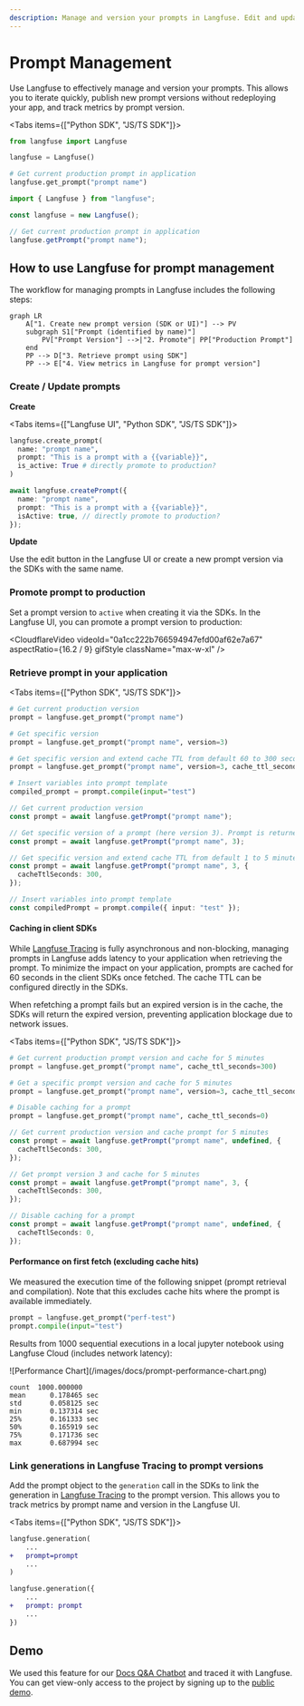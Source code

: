 ```yaml
---
description: Manage and version your prompts in Langfuse. Edit and update them via the UI and SDK. Retrieve the production version via the SDKs.
---
```



# Prompt Management

Use Langfuse to effectively manage and version your prompts. This allows you to iterate quickly, publish new prompt versions without redeploying your app, and track metrics by prompt version.

<Tabs items={["Python SDK", "JS/TS SDK"]}>
<Tab>

```python
from langfuse import Langfuse

langfuse = Langfuse()

# Get current production prompt in application
langfuse.get_prompt("prompt name")
```

</Tab>
<Tab>

```typescript
import { Langfuse } from "langfuse";

const langfuse = new Langfuse();

// Get current production prompt in application
langfuse.getPrompt("prompt name");
```

</Tab>
</Tabs>

## How to use Langfuse for prompt management

The workflow for managing prompts in Langfuse includes the following steps:

```mermaid
graph LR
    A["1. Create new prompt version (SDK or UI)"] --> PV
    subgraph S1["Prompt (identified by name)"]
        PV["Prompt Version"] -->|"2. Promote"| PP["Production Prompt"]
    end
    PP --> D["3. Retrieve prompt using SDK"]
    PP --> E["4. View metrics in Langfuse for prompt version"]
```

### Create / Update prompts

**Create**

<Tabs items={["Langfuse UI", "Python SDK", "JS/TS SDK"]}>
<Tab>

<CloudflareVideo
  videoId="3c9bf36417e79dd2d68c3bba2a8f0a98"
  aspectRatio={1.24}
  gifStyle
  className="max-w-xl"
/>

</Tab>
<Tab>

```python
langfuse.create_prompt(
  name: "prompt name",
  prompt: "This is a prompt with a {{variable}}",
  is_active: True # directly promote to production?
)
```

</Tab>

<Tab>

```typescript
await langfuse.createPrompt({
  name: "prompt name",
  prompt: "This is a prompt with a {{variable}}",
  isActive: true, // directly promote to production?
});
```

</Tab>

</Tabs>

**Update**

Use the edit button in the Langfuse UI or create a new prompt version via the SDKs with the same name.

### Promote prompt to production

Set a prompt version to `active` when creating it via the SDKs. In the Langfuse UI, you can promote a prompt version to production:

<CloudflareVideo
  videoId="0a1cc222b766594947efd00af62e7a67"
  aspectRatio={16.2 / 9}
  gifStyle
  className="max-w-xl"
/>

### Retrieve prompt in your application

<Tabs items={["Python SDK", "JS/TS SDK"]}>
<Tab>

```python
# Get current production version
prompt = langfuse.get_prompt("prompt name")

# Get specific version
prompt = langfuse.get_prompt("prompt name", version=3)

# Get specific version and extend cache TTL from default 60 to 300 seconds
prompt = langfuse.get_prompt("prompt name", version=3, cache_ttl_seconds=300)

# Insert variables into prompt template
compiled_prompt = prompt.compile(input="test")
```

</Tab>

<Tab>

```typescript
// Get current production version
const prompt = await langfuse.getPrompt("prompt name");

// Get specific version of a prompt (here version 3). Prompt is returned even if not active.
const prompt = await langfuse.getPrompt("prompt name", 3);

// Get specific version and extend cache TTL from default 1 to 5 minutes
const prompt = await langfuse.getPrompt("prompt name", 3, {
  cacheTtlSeconds: 300,
});

// Insert variables into prompt template
const compiledPrompt = prompt.compile({ input: "test" });
```

</Tab>

</Tabs>

#### Caching in client SDKs

While [Langfuse Tracing](/docs/tracing) is fully asynchronous and non-blocking, managing prompts in Langfuse adds latency to your application when retrieving the prompt. To minimize the impact on your application, prompts are cached for 60 seconds in the client SDKs once fetched. The cache TTL can be configured directly in the SDKs.

<Callout type="info">

When refetching a prompt fails but an expired version is in the cache, the SDKs will return the expired version, preventing application blockage due to network issues.

</Callout>

<Tabs items={["Python SDK", "JS/TS SDK"]}>
<Tab>

```python
# Get current production prompt version and cache for 5 minutes
prompt = langfuse.get_prompt("prompt name", cache_ttl_seconds=300)

# Get a specific prompt version and cache for 5 minutes
prompt = langfuse.get_prompt("prompt name", version=3, cache_ttl_seconds=300)

# Disable caching for a prompt
prompt = langfuse.get_prompt("prompt name", cache_ttl_seconds=0)
```

</Tab>

<Tab>

```typescript
// Get current production version and cache prompt for 5 minutes
const prompt = await langfuse.getPrompt("prompt name", undefined, {
  cacheTtlSeconds: 300,
});

// Get prompt version 3 and cache for 5 minutes
const prompt = await langfuse.getPrompt("prompt name", 3, {
  cacheTtlSeconds: 300,
});

// Disable caching for a prompt
const prompt = await langfuse.getPrompt("prompt name", undefined, {
  cacheTtlSeconds: 0,
});
```

</Tab>

</Tabs>

#### Performance on first fetch (excluding cache hits)

We measured the execution time of the following snippet (prompt retrieval and compilation). Note that this excludes cache hits where the prompt is available immediately.

```python
prompt = langfuse.get_prompt("perf-test")
prompt.compile(input="test")
```

Results from 1000 sequential executions in a local jupyter notebook using Langfuse Cloud (includes network latency):

<div className="sm:grid sm:grid-cols-2 gap-4">

<Frame className="max-w-md">
  ![Performance Chart](/images/docs/prompt-performance-chart.png)
</Frame>

```
count  1000.000000
mean      0.178465 sec
std       0.058125 sec
min       0.137314 sec
25%       0.161333 sec
50%       0.165919 sec
75%       0.171736 sec
max       0.687994 sec
```

</div>

### Link generations in Langfuse Tracing to prompt versions

Add the prompt object to the `generation` call in the SDKs to link the generation in [Langfuse Tracing](/docs/tracing) to the prompt version. This allows you to track metrics by prompt name and version in the Langfuse UI.

<Tabs items={["Python SDK", "JS/TS SDK"]}>
<Tab>

```diff
langfuse.generation(
    ...
+   prompt=prompt
    ...
)
```

</Tab>

<Tab>

```diff
langfuse.generation({
    ...
+   prompt: prompt
    ...
})
```

</Tab>

</Tabs>

## Demo

We used this feature for our [Docs Q&A Chatbot](/docs/qa-chatbot) and traced it with Langfuse. You can get view-only access to the project by signing up to the [public demo](/demo).
